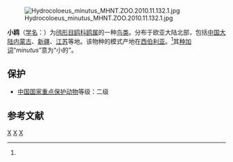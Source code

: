 {{Speciesbox 
| genus = Larus
| species = minutus
| image = Larus minutus juv.jpg
| image_caption = 第一个夏天，未成年小鸥
| status = NE
| status_system = IUCN3.1
| status_ref = <ref name=iucn>{{IUCN2010|version=2010.3|assessors=BirdLife International|year=2009|id=144277|title=Larus minutus|downloaded=2010-9-10}}</ref>
| authority = (Pallas, 1776)<ref name='id1982'>{{cite web| url =http://www.bioinfo.cn/db05/BjdwSpecies.php?action=view&id=1982| title =小鸥| work =《中国动物物种编目数据库》| publisher =中国科学院微生物研究所| author =中国科学院动物研究所| accessdate =2009-04-04| deadurl =yes| archiveurl =https://web.archive.org/web/20160305001951/http://www.bioinfo.cn/db05/BjdwSpecies.php?action=view&id=1982| archivedate =2016-03-05}}</ref>
}}
[[File:Hydrocoloeus_minutus_MHNT.ZOO.2010.11.132.1.jpg|thumb]]

'''小鸥'''（[[学名|学名]]：{{lang|la|''Larus minutus''}}）为[[鸻形目|鸻形目]][[鸥科|鸥科]][[鸥属|鸥属]]的一种[[鸟类|鸟类]]。分布于欧亚大陆北部，包括[[中国大陆|中国大陆]][[内蒙古|内蒙古]]、[[新疆|新疆]]、[[江苏|江苏]]等地。该物种的模式产地在[[西伯利亚|西伯利亚]]。<ref name='id1982'/>其[[种加词|种加词]]“''minutus''”意为“小的”。

== 保护 ==
* [[中國國家重點保護野生動物名錄|中国国家重点保护动物]]等级：二级

== 参考文献 ==
{{reflist}}
{{Taxonbar|from=Q164467}}

[[Category:鸥属|X]]
[[Category:1776年描述的鸟类|X]]
[[Category:_中国国家二级保护动物|X]]